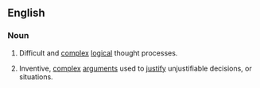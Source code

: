 ==English==
{{was wotd|2016|May|2}}

===Noun===
{{en-plural noun}}

# Difficult and [[complex]] [[logical]] thought processes.
#: {{ux|en|To cope with these '''mental gymnastics''' we apply various ways of simplifying and reducing the information.}}
# {{lb|en|pejorative}} Inventive, [[complex]] [[arguments]] used to [[justify]] unjustifiable decisions, or situations.
#: {{ux|en|People often perform '''mental gymnastics''' in order to blame anyone but themselves.}}